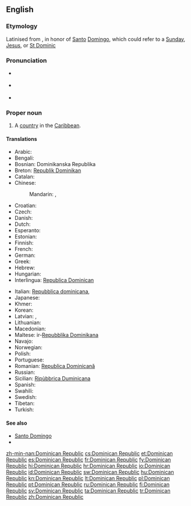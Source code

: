 ==English==
{{wikipedia}}

===Etymology===
Latinised from {{etyl|es}}, in honor of [[santo#Spanish|Santo]] [[domingo#Spanish|Domingo]], which could refer to a [[Sunday]], [[Jesus]], or [[w:Saint Dominic|St Dominic]]

===Pronunciation===
* {{a|UK}} {{IPA|/dɒmˌɪn.ɪ.kən ɹɪˈpʌb.lɪk/}}
* {{a|US}} {{IPA|/doʊˌmɪn.ɪ.kən ɹəˈpʌb.lɪk/}}
* {{audio|en-us-Dominican Republic.ogg|Audio (US)}}

===Proper noun===
{{en-proper noun|head=[[Dominican]] [[republic|Republic]]}}

# A [[country]] in the [[Caribbean]].

====Translations====
{{trans-top|country in the Caribbean}}
* Arabic: {{t|ar|جمهورية الدومنيكان|f|tr=jumhuríyya al-duminikaan}}
* Bengali: {{t-|bn|ডোমিনিকান প্রজাতন্ত্র}}
* Bosnian: Dominikanska Republika {{f}}
* Breton: [[Republik Dominikan]]
* Catalan: {{t|ca|República Dominicana|f}}
* Chinese:
*: Mandarin: {{t-|cmn|多米尼加共和國|sc=Hani}}, {{t-|cmn|多米尼加共和国|tr=Duōmǐníjiā gònghéguó|sc=Hani}}
* Croatian: {{t|hr|Dominikanska Republika|f}}
* Czech: {{t-|cs|Dominikánská republika|f}}
* Danish: {{t-|da|Dominikanske Republik}}
* Dutch: {{t+|nl|Dominicaanse Republiek}}
* Esperanto: {{t-|eo|Domingo|xs=Esperanto}}
* Estonian: {{t|et|Dominikaani Vabariik}}
* Finnish: {{t+|fi|Dominikaaninen tasavalta}}
* French: {{t+|fr|République dominicaine}}
* German: {{t+|de|Dominikanische Republik}}
* Greek: {{t+|el|Δομινικανή Δημοκρατία|f|tr=Dominikaní Dimokratía}}
* Hebrew: {{t|he|הרפובליקה הדומיניקנית|f|tr=ha-Republica ha-Dominicanit}}
* Hungarian: {{t+|hu|Dominikai Köztársaság}}
* Interlingua: [[Republica Dominican]]
{{trans-mid}}
* Italian: [[Repubblica dominicana]], {{qualifier|a correct translation}} {{t|it|Repubblica Dominicana|f}}
* Japanese: {{t-|ja|ドミニカ共和国|tr=Dominika kyōwakoku}}
* Khmer: {{t|km|សាធារណរដ្ឋដូមីនីក|tr=sa thea rak nak roth do mi nik|sc=Khmr}}
* Korean: {{t|ko|도미니카 공화국|tr=Dominika gonghwaguk}}
* Latvian: {{t|lv|Dominikāna|f}}, {{t|lv|Dominikānas Republika|f}}
* Lithuanian: {{t|lt|Dominikos Respublika|f}}
* Macedonian: {{t|mk|Доминиканска Република|f|tr=Dominikánska Repúblika}}
* Maltese: ir-[[Repubblika Dominikana]]
* Navajo: {{tø|nv|Domingo bikéyah}}
* Norwegian: {{t-|no|Den dominikanske republikk}}
* Polish: {{t+|pl|Dominikana}}
* Portuguese: {{t+|pt|República Dominicana}}
* Romanian: [[Republica Dominicană]]
* Russian: {{t-|ru|Доминиканская Республика|f|tr=Dominikánskaja Respúblika}}
* Sicilian: [[Ripùbbrica Duminicana]] {{f}}
* Spanish: {{t+|es|República Dominicana}}
* Swahili: {{t|sw|Jamhuri ya Dominika}}
* Swedish: {{t+|sv|Dominikanska republiken}}
* Tibetan: {{t|bo|ཌོ་མི་ནི་ཀན་སྤྱི་མཐུན་རྒྱལ་ཁབ།|sc=Tibt}}
* Turkish: {{t+|tr|Dominik Cumhuriyeti}}
{{trans-bottom}}

====See also====
* [[Santo Domingo]]
* {{list|en|countries of North America}}

[[zh-min-nan:Dominican Republic]]
[[cs:Dominican Republic]]
[[et:Dominican Republic]]
[[es:Dominican Republic]]
[[fr:Dominican Republic]]
[[fy:Dominican Republic]]
[[hi:Dominican Republic]]
[[hr:Dominican Republic]]
[[io:Dominican Republic]]
[[id:Dominican Republic]]
[[sw:Dominican Republic]]
[[hu:Dominican Republic]]
[[kn:Dominican Republic]]
[[lt:Dominican Republic]]
[[pl:Dominican Republic]]
[[pt:Dominican Republic]]
[[ru:Dominican Republic]]
[[fi:Dominican Republic]]
[[sv:Dominican Republic]]
[[ta:Dominican Republic]]
[[tr:Dominican Republic]]
[[zh:Dominican Republic]]